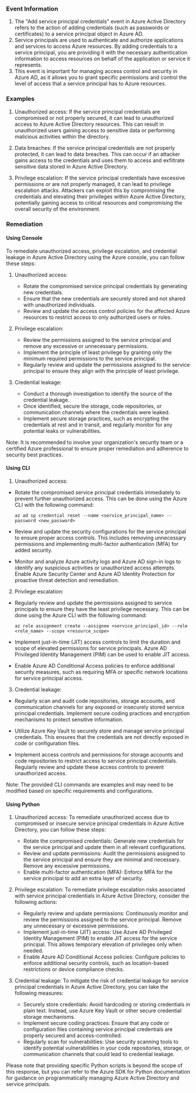 
### Event Information

1. The "Add service principal credentials" event in Azure Active Directory refers to the action of adding credentials (such as passwords or certificates) to a service principal object in Azure AD.
2. Service principals are used to authenticate and authorize applications and services to access Azure resources. By adding credentials to a service principal, you are providing it with the necessary authentication information to access resources on behalf of the application or service it represents.
3. This event is important for managing access control and security in Azure AD, as it allows you to grant specific permissions and control the level of access that a service principal has to Azure resources.


### Examples

1. Unauthorized access: If the service principal credentials are compromised or not properly secured, it can lead to unauthorized access to Azure Active Directory resources. This can result in unauthorized users gaining access to sensitive data or performing malicious activities within the directory.

2. Data breaches: If the service principal credentials are not properly protected, it can lead to data breaches. This can occur if an attacker gains access to the credentials and uses them to access and exfiltrate sensitive data stored in Azure Active Directory.

3. Privilege escalation: If the service principal credentials have excessive permissions or are not properly managed, it can lead to privilege escalation attacks. Attackers can exploit this by compromising the credentials and elevating their privileges within Azure Active Directory, potentially gaining access to critical resources and compromising the overall security of the environment.

### Remediation

#### Using Console

To remediate unauthorized access, privilege escalation, and credential leakage in Azure Active Directory using the Azure console, you can follow these steps:

1. Unauthorized access:
   - Rotate the compromised service principal credentials by generating new credentials.
   - Ensure that the new credentials are securely stored and not shared with unauthorized individuals.
   - Review and update the access control policies for the affected Azure resources to restrict access to only authorized users or roles.

2. Privilege escalation:
   - Review the permissions assigned to the service principal and remove any excessive or unnecessary permissions.
   - Implement the principle of least privilege by granting only the minimum required permissions to the service principal.
   - Regularly review and update the permissions assigned to the service principal to ensure they align with the principle of least privilege.

3. Credential leakage:
   - Conduct a thorough investigation to identify the source of the credential leakage.
   - Once identified, secure the storage, code repositories, or communication channels where the credentials were leaked.
   - Implement secure storage practices, such as encrypting the credentials at rest and in transit, and regularly monitor for any potential leaks or vulnerabilities.

Note: It is recommended to involve your organization's security team or a certified Azure professional to ensure proper remediation and adherence to security best practices.

#### Using CLI

1. Unauthorized access:
- Rotate the compromised service principal credentials immediately to prevent further unauthorized access. This can be done using the Azure CLI with the following command:
  ```
  az ad sp credential reset --name <service_principal_name> --password <new_password>
  ```

- Review and update the security configurations for the service principal to ensure proper access controls. This includes removing unnecessary permissions and implementing multi-factor authentication (MFA) for added security.

- Monitor and analyze Azure activity logs and Azure AD sign-in logs to identify any suspicious activities or unauthorized access attempts. Enable Azure Security Center and Azure AD Identity Protection for proactive threat detection and remediation.

2. Privilege escalation:
- Regularly review and update the permissions assigned to service principals to ensure they have the least privilege necessary. This can be done using the Azure CLI with the following command:
  ```
  az role assignment create --assignee <service_principal_id> --role <role_name> --scope <resource_scope>
  ```

- Implement just-in-time (JIT) access controls to limit the duration and scope of elevated permissions for service principals. Azure AD Privileged Identity Management (PIM) can be used to enable JIT access.

- Enable Azure AD Conditional Access policies to enforce additional security measures, such as requiring MFA or specific network locations for service principal access.

3. Credential leakage:
- Regularly scan and audit code repositories, storage accounts, and communication channels for any exposed or insecurely stored service principal credentials. Implement secure coding practices and encryption mechanisms to protect sensitive information.

- Utilize Azure Key Vault to securely store and manage service principal credentials. This ensures that the credentials are not directly exposed in code or configuration files.

- Implement access controls and permissions for storage accounts and code repositories to restrict access to service principal credentials. Regularly review and update these access controls to prevent unauthorized access.

Note: The provided CLI commands are examples and may need to be modified based on specific requirements and configurations.

#### Using Python

1. Unauthorized access: To remediate unauthorized access due to compromised or insecure service principal credentials in Azure Active Directory, you can follow these steps:

   - Rotate the compromised credentials: Generate new credentials for the service principal and update them in all relevant configurations.
   - Review and update permissions: Audit the permissions assigned to the service principal and ensure they are minimal and necessary. Remove any excessive permissions.
   - Enable multi-factor authentication (MFA): Enforce MFA for the service principal to add an extra layer of security.

2. Privilege escalation: To remediate privilege escalation risks associated with service principal credentials in Azure Active Directory, consider the following actions:

   - Regularly review and update permissions: Continuously monitor and review the permissions assigned to the service principal. Remove any unnecessary or excessive permissions.
   - Implement just-in-time (JIT) access: Use Azure AD Privileged Identity Management (PIM) to enable JIT access for the service principal. This allows temporary elevation of privileges only when needed.
   - Enable Azure AD Conditional Access policies: Configure policies to enforce additional security controls, such as location-based restrictions or device compliance checks.

3. Credential leakage: To mitigate the risk of credential leakage for service principal credentials in Azure Active Directory, you can take the following measures:

   - Securely store credentials: Avoid hardcoding or storing credentials in plain text. Instead, use Azure Key Vault or other secure credential storage mechanisms.
   - Implement secure coding practices: Ensure that any code or configuration files containing service principal credentials are properly secured and access-controlled.
   - Regularly scan for vulnerabilities: Use security scanning tools to identify potential vulnerabilities in your code repositories, storage, or communication channels that could lead to credential leakage.

Please note that providing specific Python scripts is beyond the scope of this response, but you can refer to the Azure SDK for Python documentation for guidance on programmatically managing Azure Active Directory and service principals.

